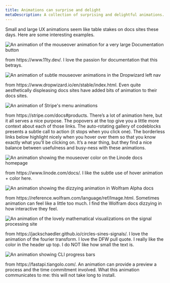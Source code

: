 ```yaml
---
title: Animations can surprise and delight 
metaDescription: A collection of surprising and delightful animations.
---
```










Small and large UX animations seem like table stakes on docs sites these days. Here are some interesting examples.

<img
    title="Mouseover button animation"
    alt="An animation of the mouseover animation for a very large Documentation button"
    src={styleguideEleventyAnimation}
/>

<figcaption>
    from https://www.11ty.dev/. I love the passion for documentation that this betrays.
</figcaption>

<img
    title="Left nav animations"
    alt="An animation of subtle mouseover animations in the Dropwizard left nav"
    src={styleguideDropwizardAnimation}
/>

<figcaption>
    from https://www.dropwizard.io/en/stable/index.html. Even quite aesthetically displeasing docs sites have added bits of animation to their docs sites.
</figcaption>

<img
    title="Stripe's use of color and animation"
    alt="An animation of Stripe's menu animations"
    src={styleguideStripeMenuAnimation}
/>

<figcaption>
    from https://stripe.com/docs#products. There’s a lot of animation here, but it all serves a nice purpose. The popovers at the top give you a little more context about each of those links. The auto-rotating gallery of codeblocks presents a subtle call to action (it stops when you click one). The borderless links below highlight nicely when you hover over them so that you know exactly what you’ll be clicking on. It’s a near thing, but they find a nice balance between usefulness and busy-ness with these animations.
</figcaption>

<img
    title="Docs homepage mouseover animations"
    alt="An animation showing the mouseover color on the Linode docs homepage"
    src={styleguideLinodeMouseoverAnimation}
/>

<figcaption>
    from https://www.linode.com/docs/. I like the subtle use of hover animation + color here.
</figcaption>

<img
    title="Sometimes animation goes too far"
    alt="An animation showing the dizzying animation in Wolfram Alpha docs"
    src={styleguideWolframAlphaAnimation}
/>

<figcaption>
    from https://reference.wolfram.com/language/ref/Image.html. Sometimes animation can feel like a little too much. I find the Wolfram docs dizzying in how interactive they feel. 
</figcaption>


<img
    title="Animations can be visually appealing"
    alt="An animation of the lovely mathematical visualizations on the signal processing site"
    src={styleguideSignalProcessingAnimation}
/>

<figcaption>
    from https://jackschaedler.github.io/circles-sines-signals/. I love the animation of the fourier transform. I love the DFW pull quote. I really like the color in the header up top. I do NOT like how small the text is.
</figcaption>

<img
    title="Animations can preview process and time commitment"
    alt="An animation showing CLI progress bars"
    src={styleguideFastapiAnimation}
/>

<figcaption>
    from https://fastapi.tiangolo.com/. An animation can provide a preview a process and the time commitment involved. What this animation communicates to me: this will not take long to install.
</figcaption>